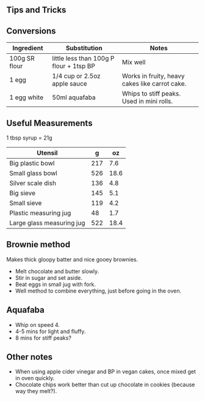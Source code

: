 ## Tips and Tricks

## Conversions

| Ingredient    | Substitution                            | Notes                                          |
|----------------|--------------------------|------------------------------|
| 100g SR flour | little less than 100g P flour + 1tsp BP | Mix well                                       |
| 1 egg         | 1/4 cup or 2.5oz apple sauce            | Works in fruity, heavy cakes like carrot cake. |
| 1 egg white   | 50ml aquafaba                           | Whips to stiff peaks. Used in mini rolls.      |

## Useful Measurements

1 tbsp syrup = 21g

| Utensil                   | g   | oz   |
|---------------------------|-----|------|
| Big plastic bowl          | 217 | 7.6  |
| Small glass bowl          | 526 | 18.6 |
| Silver scale dish         | 136 | 4.8  |
| Big sieve                 | 145 | 5.1  |
| Small sieve               | 119 | 4.2  |
| Plastic measuring jug     | 48  | 1.7  |
| Large glass measuring jug | 522 | 18.4 |

## Brownie method

Makes thick gloopy batter and nice gooey brownies.

-   Melt chocolate and butter slowly.
-   Stir in sugar and set aside.
-   Beat eggs in small jug with fork.
-   Well method to combine everything, just before going in the oven.

## Aquafaba

- Whip on speed 4.
- 4-5 mins for light and fluffy.
- 8 mins for stiff peaks?

## Other notes

-   When using apple cider vinegar and BP in vegan cakes, once mixed get in oven quickly.
-   Chocolate chips work better than cut up chocolate in cookies (because way they melt?).
